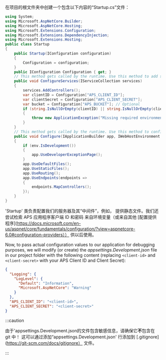 在项目的根文件夹中创建一个包含以下内容的“Startup.cs”文件：

```csharp title="Startup.cs"
using System;
using Microsoft.AspNetCore.Builder;
using Microsoft.AspNetCore.Hosting;
using Microsoft.Extensions.Configuration;
using Microsoft.Extensions.DependencyInjection;
using Microsoft.Extensions.Hosting;
public class Startup
{
    public Startup(IConfiguration configuration)
    {
        Configuration = configuration;
    }
    public IConfiguration Configuration { get; }
    // This method gets called by the runtime. Use this method to add services to the container.
    public void ConfigureServices(IServiceCollection services)
    {
        services.AddControllers();
        var clientID = Configuration["APS_CLIENT_ID"];
        var clientSecret = Configuration["APS_CLIENT_SECRET"];
        var bucket = Configuration["APS_BUCKET"]; // Optional
        if (string.IsNullOrEmpty(clientID) || string.IsNullOrEmpty(clientSecret))
        {
            throw new ApplicationException("Missing required environment variables APS_CLIENT_ID or APS_CLIENT_SECRET.");
        }
    }
    // This method gets called by the runtime. Use this method to configure the HTTP request pipeline.
    public void Configure(IApplicationBuilder app, IWebHostEnvironment env)
    {
        if (env.IsDevelopment())
        {
            app.UseDeveloperExceptionPage();
        }
        app.UseDefaultFiles();
        app.UseStaticFiles();
        app.UseRouting();
        app.UseEndpoints(endpoints =>
        {
            endpoints.MapControllers();
        });
    }
}
```

'Startup' 类负责配置我们的服务器及其“中间件”，例如，
提供静态文件。我们还尝试检索 APS 应用程序客户端 ID 和密码
来自环境变量（或来自其他 [配置提供程序](https://docs.microsoft.com/en-us/aspnet/core/fundamentals/configuration/?view=aspnetcore-6.0#configuration-providers））
供以后使用。

Now, to pass actual configuration values to our application for debugging purposes,
we will modify (or create) the _appsettings.Development.json_ file in our project folder
with the following content (replacing `<client-id>` and `<client-secret>` with your
APS Client ID and Client Secret):

```json
{
  "Logging": {
    "LogLevel": {
      "Default": "Information",
      "Microsoft.AspNetCore": "Warning"
    }
  },
  "APS_CLIENT_ID": "<client-id>",
  "APS_CLIENT_SECRET": "<client-secret>"
}
```



:::caution

由于'appsettings.Development.json的文件包含敏感信息，请确保它**不**包含在 git 中！
这可以通过添加“appsettings.Development.json' 行添加到 [.gitignore](https://git-scm.com/docs/gitignore） 文件。


:::

